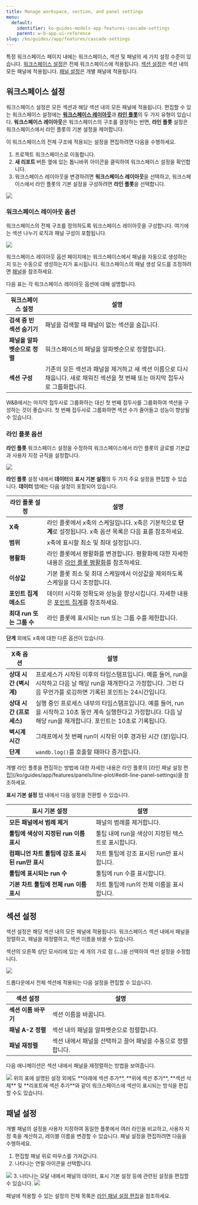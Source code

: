 ```yaml
---
title: Manage workspace, section, and panel settings
menu:
  default:
    identifier: ko-guides-models-app-features-cascade-settings
    parent: w-b-app-ui-reference
slug: /ko/guides//app/features/cascade-settings
---
```


특정 워크스페이스 페이지 내에는 워크스페이스, 섹션 및 패널의 세 가지 설정 수준이 있습니다. [워크스페이스 설정](#workspace-settings)은 전체 워크스페이스에 적용됩니다. [섹션 설정](#section-settings)은 섹션 내의 모든 패널에 적용됩니다. [패널 설정](#panel-settings)은 개별 패널에 적용됩니다.

## 워크스페이스 설정

워크스페이스 설정은 모든 섹션과 해당 섹션 내의 모든 패널에 적용됩니다. 편집할 수 있는 워크스페이스 설정에는 [**워크스페이스 레이아웃**](#workspace-layout-options)과 [**라인 플롯**](#line-plots-options)의 두 가지 유형이 있습니다. **워크스페이스 레이아웃**은 워크스페이스의 구조를 결정하는 반면, **라인 플롯** 설정은 워크스페이스에서 라인 플롯의 기본 설정을 제어합니다.

이 워크스페이스의 전체 구조에 적용되는 설정을 편집하려면 다음을 수행하세요.

1. 프로젝트 워크스페이스로 이동합니다.
2. **새 리포트** 버튼 옆에 있는 톱니바퀴 아이콘을 클릭하여 워크스페이스 설정을 확인합니다.
3. 워크스페이스 레이아웃을 변경하려면 **워크스페이스 레이아웃**을 선택하고, 워크스페이스에서 라인 플롯의 기본 설정을 구성하려면 **라인 플롯**을 선택합니다.
<Frame>
    <img src="/images/app_ui/workspace_settings.png"  />
</Frame>

### 워크스페이스 레이아웃 옵션

워크스페이스의 전체 구조를 정의하도록 워크스페이스 레이아웃을 구성합니다. 여기에는 섹션 나누기 로직과 패널 구성이 포함됩니다.

<Frame>
    <img src="/images/app_ui/workspace_layout_settings.png"  />
</Frame>

워크스페이스 레이아웃 옵션 페이지에는 워크스페이스에서 패널을 자동으로 생성하는지 또는 수동으로 생성하는지가 표시됩니다. 워크스페이스의 패널 생성 모드를 조정하려면 [패널](/ko/guides/app/features/panels/)을 참조하세요.

다음 표는 각 워크스페이스 레이아웃 옵션에 대해 설명합니다.

| 워크스페이스 설정 | 설명 |
| ----- | ----- |
| **검색 중 빈 섹션 숨기기** | 패널을 검색할 때 패널이 없는 섹션을 숨깁니다. |
| **패널을 알파벳순으로 정렬** | 워크스페이스의 패널을 알파벳순으로 정렬합니다. |
| **섹션 구성** | 기존의 모든 섹션과 패널을 제거하고 새 섹션 이름으로 다시 채웁니다. 새로 채워진 섹션을 첫 번째 또는 마지막 접두사로 그룹화합니다. |

<Note>
W&B에서는 마지막 접두사로 그룹화하는 대신 첫 번째 접두사를 그룹화하여 섹션을 구성하는 것이 좋습니다. 첫 번째 접두사로 그룹화하면 섹션 수가 줄어들고 성능이 향상될 수 있습니다.
</Note>

### 라인 플롯 옵션
**라인 플롯** 워크스페이스 설정을 수정하여 워크스페이스에서 라인 플롯의 글로벌 기본값과 사용자 지정 규칙을 설정합니다.

<Frame>
    <img src="/images/app_ui/workspace_settings_line_plots.png"  />
</Frame>

**라인 플롯** 설정 내에서 **데이터**와 **표시 기본 설정**의 두 가지 주요 설정을 편집할 수 있습니다. **데이터** 탭에는 다음 설정이 포함되어 있습니다.

| 라인 플롯 설정 | 설명 |
| ----- | ----- |
| **X축** | 라인 플롯에서 x축의 스케일입니다. x축은 기본적으로 **단계**로 설정됩니다. x축 옵션 목록은 다음 표를 참조하세요. |
| **범위** | x축에 표시할 최소 및 최대 설정입니다. |
| **평활화** | 라인 플롯에서 평활화를 변경합니다. 평활화에 대한 자세한 내용은 [라인 플롯 평활화](/ko/guides/app/features/panels/line-plot/smoothing/)를 참조하세요. |
| **이상값** | 기본 플롯 최소 및 최대 스케일에서 이상값을 제외하도록 스케일을 다시 조정합니다. |
| **포인트 집계 메소드** | 데이터 시각화 정확도와 성능을 향상시킵니다. 자세한 내용은 [포인트 집계](/ko/guides/app/features/panels/line-plot/sampling/)를 참조하세요. |
| **최대 run 또는 그룹 수** | 라인 플롯에 표시되는 run 또는 그룹 수를 제한합니다. |

**단계** 외에도 x축에 대한 다른 옵션이 있습니다.

| X축 옵션 | 설명 |
| ------------- | ----------- |
| **상대 시간 (벽시계)** | 프로세스가 시작된 이후의 타임스탬프입니다. 예를 들어, run을 시작하고 다음 날 해당 run을 재개한다고 가정합니다. 그런 다음 무언가를 로깅하면 기록된 포인트는 24시간입니다. |
| **상대 시간 (프로세스)** | 실행 중인 프로세스 내부의 타임스탬프입니다. 예를 들어, run을 시작하고 10초 동안 계속 실행한다고 가정합니다. 다음 날 해당 run을 재개합니다. 포인트는 10초로 기록됩니다. |
| **벽시계 시간** | 그래프에서 첫 번째 run이 시작된 이후 경과된 시간 (분)입니다. |
| **단계** | `wandb.log()`를 호출할 때마다 증가합니다. |

<Note>
개별 라인 플롯을 편집하는 방법에 대한 자세한 내용은 라인 플롯의 [라인 패널 설정 편집](/ko/guides/app/features/panels/line-plot/#edit-line-panel-settings)을 참조하세요.
</Note>

**표시 기본 설정** 탭 내에서 다음 설정을 전환할 수 있습니다.

| 표시 기본 설정 | 설명 |
| ----- | ----- |
| **모든 패널에서 범례 제거** | 패널의 범례를 제거합니다. |
| **툴팁에 색상이 지정된 run 이름 표시** | 툴팁 내에 run을 색상이 지정된 텍스트로 표시합니다. |
| **컴패니언 차트 툴팁에 강조 표시된 run만 표시** | 차트 툴팁에 강조 표시된 run만 표시합니다. |
| **툴팁에 표시되는 run 수** | 툴팁에 run 수를 표시합니다. |
| **기본 차트 툴팁에 전체 run 이름 표시** | 차트 툴팁에 run의 전체 이름을 표시합니다. |

## 섹션 설정

섹션 설정은 해당 섹션 내의 모든 패널에 적용됩니다. 워크스페이스 섹션 내에서 패널을 정렬하고, 패널을 재정렬하고, 섹션 이름을 바꿀 수 있습니다.

섹션의 오른쪽 상단 모서리에 있는 세 개의 가로 점 (**...**)을 선택하여 섹션 설정을 수정합니다.

<Frame>
    <img src="/images/app_ui/section_settings.png"  />
</Frame>

드롭다운에서 전체 섹션에 적용되는 다음 설정을 편집할 수 있습니다.

| 섹션 설정 | 설명 |
| ----- | ----- |
| **섹션 이름 바꾸기** | 섹션 이름을 바꿉니다. |
| **패널 A-Z 정렬** | 섹션 내의 패널을 알파벳순으로 정렬합니다. |
| **패널 재정렬** | 섹션 내에서 패널을 선택하고 끌어 패널을 수동으로 정렬합니다. |

다음 애니메이션은 섹션 내에서 패널을 재정렬하는 방법을 보여줍니다.

<Frame>
    <img src="/images/app_ui/rearrange_panels.gif"  />
</Frame>

<Note>
위의 표에 설명된 설정 외에도 **아래에 섹션 추가**, **위에 섹션 추가**, **섹션 삭제** 및 **리포트에 섹션 추가**와 같이 워크스페이스에 섹션이 표시되는 방식을 편집할 수도 있습니다.
</Note>

## 패널 설정

개별 패널의 설정을 사용자 지정하여 동일한 플롯에서 여러 라인을 비교하고, 사용자 지정 축을 계산하고, 레이블 이름을 변경할 수 있습니다. 패널 설정을 편집하려면 다음을 수행하세요.

1. 편집할 패널 위로 마우스를 가져갑니다.
2. 나타나는 연필 아이콘을 선택합니다.
<Frame>
    <img src="/images/app_ui/panel_settings.png"  />
</Frame>
3. 나타나는 모달 내에서 패널의 데이터, 표시 기본 설정 등에 관련된 설정을 편집할 수 있습니다.
<Frame>
    <img src="/images/app_ui/panel_settings_modal.png"  />
</Frame>

패널에 적용할 수 있는 설정의 전체 목록은 [라인 패널 설정 편집](/ko/guides/app/features/panels/line-plot/#edit-line-panel-settings)을 참조하세요.
